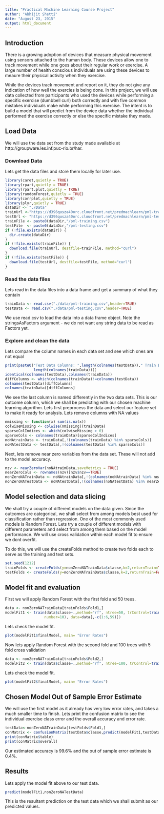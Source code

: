 ```yaml
---
title: "Practical Machine Learning Course Project"
author: "Abhijit Shetti"
date: "August 23, 2015"
output: html_document
---
```


## Introduction
There is a growing adoption of devices that measure physical movement using sensors attached to the human body. These devices allow one to track movement while one goes about their regular work or exercise. A large number of health conscious individuals are using these devices to meaure their physical activity when they exercise. 

While the devices track movement and report on it, they do not give any indication of how well the exercies is being done. In this project, we will use data collected from participants who used the devices while performing a specific exercise (dumbbell curl) both correctly and with five common mistakes individuals make while performing this exercise. The intent is to build a model that will predict from the device data whether the individual performed the exercise correctly or else the specific mistake they made.

## Load Data

We will use the data set from the study made available at http://groupware.les.inf.puc-rio.br/har. 

### Download Data
Lets get the data files and store them locally for later use.

```r
library(caret,quietly = TRUE)
library(rpart,quietly = TRUE)
library(rpart.plot,quietly = TRUE)
library(randomForest,quietly = TRUE)
library(corrplot,quietly = TRUE)
library(plyr,quietly = TRUE)
dataDir <- "./Data"
trainUrl <-"https://d396qusza40orc.cloudfront.net/predmachlearn/pml-training.csv"
testUrl <- "https://d396qusza40orc.cloudfront.net/predmachlearn/pml-testing.csv"
trainFile <- paste0(dataDir,"/pml-training.csv")
testFile  <- paste0(dataDir,"/pml-testing.csv")
if (!file.exists(dataDir)) {
  dir.create(dataDir)
}
if (!file.exists(trainFile)) {
  download.file(trainUrl, destfile=trainFile, method="curl")
}
if (!file.exists(testFile)) {
  download.file(testUrl, destfile=testFile, method="curl")
}
```

### Read the data files
Lets read in the data files into a data frame and get a summary of what they contain

```r
trainData <- read.csv("./data/pml-training.csv",header=TRUE)
testData <- read.csv("./data/pml-testing.csv",header=TRUE)
```

We use read.csv to load the data into a data frame object. Note the stringsAsFactors argument - we do not want any string data to be read as Factors yet.

### Explore and clean the data
Lets compare the column names in each data set and see which ones are not equal
```r
print(paste0("Test Data Columns: ",length(colnames(testData))," Train Data Columns: ",
             length(colnames(trainData))))
identical(colnames(testData),colnames(trainData))
diffColumns <- which(colnames(trainData)!=colnames(testData))
colnames(testData)[diffColumns]
colnames(trainData)[diffColumns]
```

We see the last column is named differently in the two data sets. This is our outcome column, which we shall be predicting with our chosen machine learning algorithm.
Lets first preprocess the data and select our feature set to make it ready for analysis.
Lets remove columns with NA values
```r
nmissing <- function(x) sum(is.na(x))
colwiseMissing <- colwise(nmissing)(trainData)
sparseColIndices <- which(colwiseMissing > 0)
sparseCols <- colnames(trainData)[sparseColIndices]
noNAtrainData <- trainData[,!(colnames(trainData) %in% sparseCols)]
noNAtestData <- testData[,!(colnames(testData) %in% sparseCols)]
```

Next, lets remove near zero variables from the data set. These will not add to the model accuracy.
```r
nzv <- nearZeroVar(noNAtrainData,saveMetrics = TRUE)
nearZeroCols <- rownames(nzv)[nzv$nzv==TRUE]
nonZeroNATrainData <- noNAtrainData[,!(colnames(noNAtrainData) %in% nearZeroCols)]
nonZeroNATestData <- noNAtestData[,!(colnames(noNAtestData) %in% nearZeroCols)]
```

## Model selection and data slicing

We shall try a couple of different models on the data given. Since the outcomes are categorical, we shall select from among models best used for classification rather than regression. One of the most commonly used models is Random Forest. Lets try a couple of different models with different parameters and select from among them based on the model performance. We will use cross validation within each model fit to ensure we dont overfit.  

To do this, we will use the createFolds method to create two folds each to serve as the training and test sets.

```r
set.seed(1212)
trainFolds <- createFolds(y=nonZeroNATrainData$classe,k=2,returnTrain=TRUE)
testFolds <- createFolds(y=nonZeroNATrainData$classe,k=2,returnTrain=FALSE) 
```

## Model fit and evaluation

First we will apply Random Forest with the first fold and 50 trees.

```r
data <- nonZeroNATrainData[trainFolds$Fold1,]
modelFit1 <- train(data$classe~.,method="rf", ntree=50, trControl=trainControl(method="cv", 
                  number=10), data=data[,-c(1:6,59)])
```

Lets check the model fit.

```r
plot(modelFit1$finalModel, main= "Error Rates")
```


Now lets apply Random Forest with the second fold and 100 trees with 5 fold cross validation

```r
data <- nonZeroNATrainData[trainFolds$Fold2,]
modelFit2 <- train(data$classe~.,method="rf", ntree=100, trControl=trainControl(method="cv", number=5), data=data[,-c(1:6,59)])
```

Lets check the model fit.
```r
plot(modelFit2$finalModel, main= "Error Rates")
```


## Chosen Model Out of Sample Error Estimate
We will use the first model as it already has very low error rates, and takes a much smaller time to finish.
Lets print the confusion matrix to see the individual exercise class error and the overall accuracy and error rate.
```r
testData<-nonZeroNATrainData[testFolds$Fold1,]
conMatrix <- confusionMatrix(testData$classe,predict(modelFit1,testData))
print(conMatrix$table)
print(conMatrix$overall)
```

Our estimated accuracy is 99.6% and the out of sample error estimate is 0.4%.

## Results
Lets apply the model fit above to our test data.
```r
predict(modelFit1,nonZeroNATestData)
```

This is the resultant prediction on the test data which we shall submit as our predicted values.